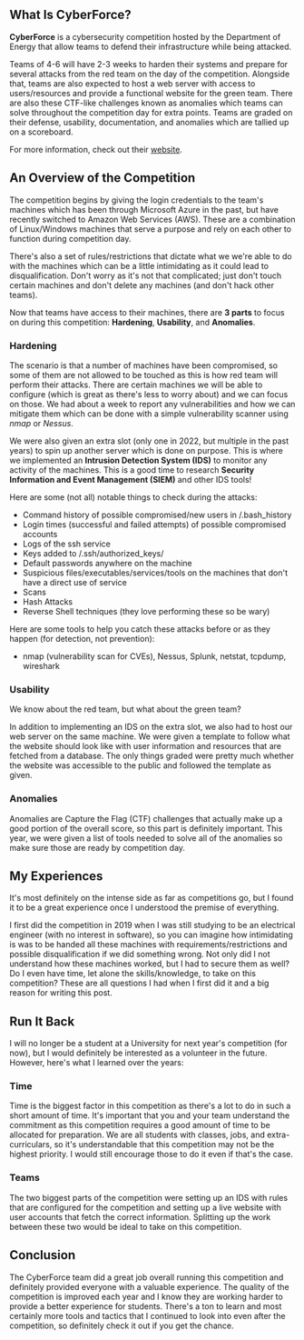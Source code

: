 
<div>

## What Is CyberForce?

**CyberForce** is a cybersecurity competition hosted by the Department of Energy that allow teams to
defend their infrastructure while being attacked.

Teams of 4-6 will have 2-3 weeks to harden their systems and prepare
for several attacks from the red team on the day of the competition. Alongside that, teams are also expected to
host a web server with access to users/resources and provide a functional website for the green team. There are also these
CTF-like challenges known as anomalies which teams can solve throughout the competition day for extra points.
Teams are graded on their defense, usability, documentation, and anomalies which are
tallied up on a scoreboard.

For more information, check out their <a href="https://cyberforce.energy.gov/cyberforce-competition/?">website</a>.

## An Overview of the Competition

The competition begins by giving the login credentials to the team's machines which has been through
Microsoft Azure in the past, but have recently switched to Amazon Web Services (AWS). These
are a combination of Linux/Windows machines that serve a purpose and rely on each other to function during
competition day.

There's also a set of rules/restrictions that dictate what we we're able to do with the machines which
can be a little intimidating as it could lead to disqualification. Don't worry as it's not that complicated; just
don't touch certain machines and don't delete any machines (and don't hack other teams).

Now that teams have access to their machines, there are **3 parts** to focus on during this competition:
**Hardening**, **Usability**, and **Anomalies**.

### Hardening
The scenario is that a number of machines have been compromised, so some of them are not allowed to be touched as this is how red team will perform their
attacks. There are certain machines we will be able to configure (which is great as there's less to worry about)
and we can focus on those. We had about a week to report any vulnerabilities and how we can mitigate them which can
be done with a simple vulnerability scanner using *nmap* or *Nessus*.

We were also given an extra slot (only one in 2022, but multiple in the past years) to spin up another server which is done on purpose. This
is where we implemented an **Intrusion Detection System (IDS)** to monitor any activity of the machines. This is a good
time to research **Security Information and Event Management (SIEM)** and other IDS tools!

Here are some (not all) notable things to check during the attacks:
* Command history of possible compromised/new users in /.bash_history
* Login times (successful and failed attempts) of possible compromised accounts
* Logs of the ssh service
* Keys added to /.ssh/authorized_keys/
* Default passwords anywhere on the machine
* Suspicious files/executables/services/tools on the machines that don't have a direct use of service
* Scans
* Hash Attacks
* Reverse Shell techniques (they love performing these so be wary)

Here are some tools to help you catch these attacks before or as they happen (for detection, not prevention):
* nmap (vulnerability scan for CVEs), Nessus, Splunk, netstat, tcpdump, wireshark




### Usability
We know about the red team, but what about the green team?

In addition to implementing an IDS on the extra
slot, we also had to host our web server on the same machine. We were given a template to follow what the website
should look like with user information and resources that are fetched from a database. The only things graded
were pretty much whether the website was accessible to the public and followed the template as given.

### Anomalies
Anomalies are Capture the Flag (CTF) challenges that actually make up a good portion of the overall score, so this
part is definitely important. This year, we were given a list of tools needed to solve all of the anomalies so make
sure those are ready by competition day.

## My Experiences

It's most definitely on the intense side as far as competitions go, but I found it to be a great experience once
I understood the premise of everything.

I first did the competition in 2019 when I was still studying to be an electrical engineer (with no
interest in software), so you can imagine how intimidating is was to be handed all these machines
with requirements/restrictions and possible disqualification if we did something wrong.
Not only did I not understand how these machines worked, but I had to secure them as well? Do
I even have time, let alone the skills/knowledge, to take on this competition? These are all questions
I had when I first did it and a big reason for writing this post.

## Run It Back

I will no longer be a student at a University for next year's competition (for now), but
I would definitely be interested as a volunteer in the future. However,
here's what I learned over the years:

### Time
Time is the biggest factor in this competition as there's a lot to do in such a short amount of time.
It's important that you and your team understand the commitment as this competition requires
a good amount of time to be allocated for preparation. We are all students with classes, jobs, and extra-curriculars,
so it's understandable that this competition may not be the highest priority. I would still encourage those
to do it even if that's the case.

### Teams
The two biggest parts of the competition were setting up an IDS with rules that are configured for the
competition and setting up a live website with user accounts that fetch the correct information. Splitting up the work
between these two would be ideal to take on this competition.

## Conclusion
The CyberForce team did a great job overall running this competition and definitely provided
everyone with a valuable experience. The quality of the competition is improved each year and I know
they are working harder to provide a better experience for students. There's a ton to learn and most certainly more
tools and tactics that I continued to look into even after the competition, so definitely check it out
if you get the chance.

</div>